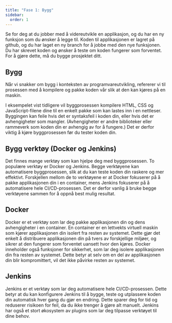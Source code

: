 ```yaml
---
title: "Fase 1: Bygg"
sidebar:
  order: 1
---
```


Se for deg at du jobber med å videreutvikle en applikasjon, og du har en ny funksjon som du ønsker å legge til.
Koden til applikasjonen er lagret på github, og du har laget en ny branch for å jobbe med den nye funksjonen.
Du har skrevet koden og ønsker å teste om koden fungerer som forventet.
For å gjøre dette, må du bygge prosjektet ditt.

## Bygg

Når vi snakker om bygg i konteksten av programvareutvikling,
refererer vi til prosessen med å kompilere og pakke koden vår slik at den kan kjøres på en maskin.

I eksempelet vist tidligere vil byggprosessen kompilere HTML, CSS og JavaScript-filene dine til en enkelt pakke som kan lastes inn i en nettleser.
Byggingen kan feile hvis det er syntaksfeil i koden din, eller hvis det er avhengigheter som mangler. (Avhengigheter er andre biblioteker eller rammeverk som koden din er avhengig av for å fungere.)
Det er derfor viktig å kjøre byggprosessen før du tester koden din.

## Bygg verktøy (Docker og Jenkins)

Det finnes mange verktøy som kan hjelpe deg med byggprosessen. To populære verktøy er Docker og Jenkins.
Begge verktøyene kan automatisere byggprosessen, slik at du kan teste koden din raskere og mer effektivt.
Forskjellen mellom de to verktøyene er at Docker fokuserer på å pakke applikasjonen din i en container,
mens Jenkins fokuserer på å automatisere hele CI/CD-prosessen.
Det er derfor vanlig å bruke begge verktøyene sammen for å oppnå best mulig resultat.

## Docker

Docker er et verktøy som lar deg pakke applikasjonen din og dens avhengigheter i en container.
En container er en lettvekts virtuell maskin som kjører applikasjonen din isolert fra resten av systemet.
Dette gjør det enkelt å distribuere applikasjonen din på tvers av forskjellige miljøer, og sikrer at den fungerer som forventet uansett hvor den kjøres.
Docker inneholder også funksjoner for sikkerhet, som lar deg isolere applikasjonen din fra resten av systemet.
Dette betyr at selv om en del av applikasjonen din blir kompromittert, vil det ikke påvirke resten av systemet.

## Jenkins

Jenkins er et verktøy som lar deg automatisere hele CI/CD-prosessen.
Dette betyr at du kan konfigurere Jenkins til å bygge, teste og utplassere koden din automatisk hver gang du gjør en endring.
Dette sparer deg for tid og reduserer risikoen for feil, da du ikke trenger å gjøre alt manuelt.
Jenkins har også et stort økosystem av plugins som lar deg tilpasse verktøyet til dine behov.


<SelectCorrect
  question="Hvorfor bygger vi koden vår før vi tester den?"
  correct="For å kompilere og pakke koden slik at den kan kjøres på en maskin."
  wrong1="For å teste at koden fungerer som forventet."
  wrong2="For å finne syntaksfeil i koden."
/>


<LikeThisPage />
